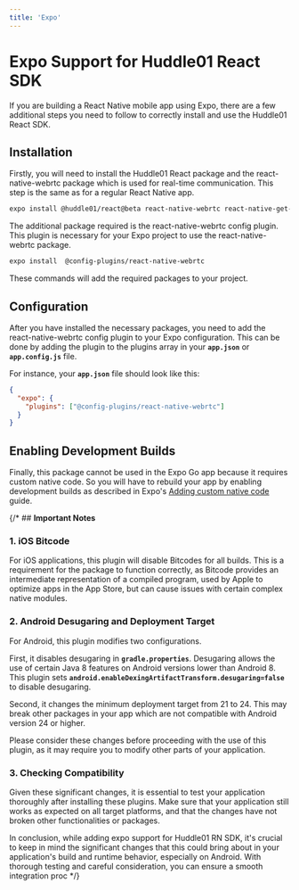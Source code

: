 ```yaml
---
title: 'Expo'
---
```



# Expo Support for Huddle01 React SDK

If you are building a React Native mobile app using Expo, there are a few additional steps you need to follow to correctly install and use the Huddle01 React SDK.

## **Installation**

Firstly, you will need to install the Huddle01 React package and the react-native-webrtc package which is used for real-time communication. This step is the same as for a regular React Native app.

```bash
expo install @huddle01/react@beta react-native-webrtc react-native-get-random-values
```

The additional package required is the react-native-webrtc config plugin. This plugin is necessary for your Expo project to use the react-native-webrtc package.

```bash
expo install  @config-plugins/react-native-webrtc
```

These commands will add the required packages to your project. 

## **Configuration**

After you have installed the necessary packages, you need to add the react-native-webrtc config plugin to your Expo configuration. This can be done by adding the plugin to the plugins array in your **`app.json`** or **`app.config.js`** file.

For instance, your **`app.json`** file should look like this:

```json filename="app.json"
{
  "expo": {
    "plugins": ["@config-plugins/react-native-webrtc"]
  }
}
```

## Enabling Development Builds

Finally, this package cannot be used in the Expo Go app because it requires custom native code. So you will have to rebuild your app by enabling development builds as described in Expo's [Adding custom native code](https://docs.expo.dev/workflow/customizing/) guide.

{/* ## **Important Notes**

### 1. iOS Bitcode

For iOS applications, this plugin will disable Bitcodes for all builds. This is a requirement for the package to function correctly, as Bitcode provides an intermediate representation of a compiled program, used by Apple to optimize apps in the App Store, but can cause issues with certain complex native modules.

### 2. Android Desugaring and Deployment Target

For Android, this plugin modifies two configurations.

First, it disables desugaring in **`gradle.properties`**. Desugaring allows the use of certain Java 8 features on Android versions lower than Android 8. This plugin sets **`android.enableDexingArtifactTransform.desugaring=false`** to disable desugaring.

Second, it changes the minimum deployment target from 21 to 24. This may break other packages in your app which are not compatible with Android version 24 or higher.

Please consider these changes before proceeding with the use of this plugin, as it may require you to modify other parts of your application.

### 3. Checking Compatibility

Given these significant changes, it is essential to test your application thoroughly after installing these plugins. Make sure that your application still works as expected on all target platforms, and that the changes have not broken other functionalities or packages.

In conclusion, while adding expo support for Huddle01 RN SDK, it's crucial to keep in mind the significant changes that this could bring about in your application's build and runtime behavior, especially on Android. With thorough testing and careful consideration, you can ensure a smooth integration proc */}